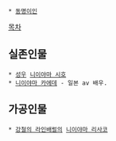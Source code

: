  * [[동명이인]]

[[목차]]

== 실존인물 ==
 * [[성우]] [[니이야마 시호]]
 * [[니이야마 카에데]] - 일본 av 배우.

== 가공인물 ==
 * [[강철의 라인배럴]]의 [[니이야마 리사코]]
